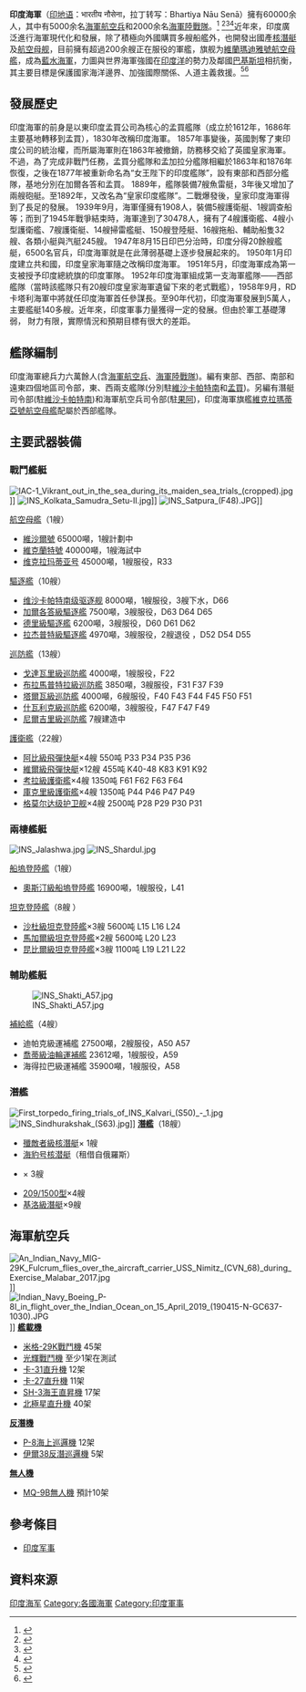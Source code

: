 {{Infobox military unit
|unit_name= 印度海軍
|image=[[Image:Indian_Navy_crest.svg|100px]]
|caption=
|dates= 1947年<!-- <ref>[http://india.gov.in/myindia/facts.php Interesting Facts about India], india.gov.in</ref>-->–至今
|country= {{IND}}
|allegiance =
|branch= [[海軍|海軍]] 
|size= 60,000+人員<br>200+艦艇<br>200+飛機<br>[[航空母艦|航空母艦]]1艘 <br>[[船塢登陸艦|船塢登陸艦]]1艘<br>[[驅逐艦|驅逐艦]]10艘<br>[[巡防艦|巡防艦]]13艘<br>[[護衛艦|護衛艦]]22艘<br>[[潛艇|潛艇]]18艘
|command_structure= [[印度國防部|印度國防部]]
|garrison= [[印度|印度]][[新德里|新德里]]
|garrison_label=[[總部|總部]]
|nickname=
|motto=''願[[伐樓拿|伐樓拿]]保佑我們''<br>({{lang-sa|शं नो वरुण}})
|patron=
|colors= [[海軍藍|海軍藍]]和[[白色|白色]] {{color box|#041A2A}}{{color box|white}}
|colors_label= 專用顏色
|march=
|mascot=
|equipment=
|equipment_label=
|battles= [[1961年果阿併入印度|1961年果阿併入印度]] <br/> [[第二次印巴戰爭|第二次印巴戰爭]] <br/> [[孟加拉國解放戰爭|孟加拉國解放戰爭]] <br/> [[1971年印巴戰爭|1971年印巴戰爭]]
|anniversaries= [[海軍節|海軍節]]: 12月4日
|decorations= [[印度軍方榮譽獎|印度軍方榮譽獎]]
|battle_honours=
<!-- Commanders -->
|commander1= [[印度總統|總統]] [[拉姆·納特·科溫德|拉姆·納特·科溫德]]
|commander1_label= 總司令
|commander2= [[海軍上將|海軍上將]] 卡蘭比·辛格
|commander2_label= 海軍參謀長
|commander3=[[海軍中將|海軍中將]] G.阿肖克·庫馬爾
|commander3_label=海軍副參謀長
|notable_commanders=
<!-- Insignia -->
|identification_symbol=[[File:Naval_Ensign_of_India.svg|200px]]
|identification_symbol_label=海軍軍旗
|identification_symbol_2=[[File:Naval_Ensign_of_India_(2001–2004).svg|200px]]
|identification_symbol_2_label=海軍軍旗 (2001-2004)
|identification_symbol_3=[[File:Naval_Ensign_of_India_(1950–2001).svg|200px]]
|identification_symbol_3_label=海軍軍旗 (1950-2001)
|identification_symbol_4=
|identification_symbol_4_label=
<!-- Aircraft -->
|aircraft_attack= 
|aircraft_bomber=
|aircraft_electronic=
|aircraft_fighter= [[米格-29K战斗机|MiG-29K]]
|aircraft_helicopter= [[北極星直升機|北極星]], [[卡-27直升機|Ka-27]], [[卡-31直升機|Ka-31]],[[SH-3海王直昇機|SH-3]]
|aircraft_interceptor=
|aircraft_patrol= [[伊尔-38|Il-38]], [[P-8波赛顿海上巡逻机|P-8]]
|aircraft_recon= [[多尼爾228|多尼爾228]], [[IAI_Heron|IAI Heron]], [[IAI_Searcher|IAI Searcher]] Mk II
|aircraft_trainer= [[HAL_HJT-16_Kiran|HAL HJT-16]], [[Harrier_Jump_Jet|Harrier T-60]]
|aircraft_transport=
}}

'''印度海軍'''（[[印地语|印地语]]：भारतीय नौसेना，拉丁转写：Bhartiya Nāu Senā）擁有60000余人，其中有5000余名[[海軍航空兵|海軍航空兵]]和2000余名[[海軍陸戰隊|海軍陸戰隊]]。<ref>{{Cite web |url=http://www.globalsecurity.org/military/world/india/navy-intro.htm |title=Global Security article on the Indian Navy |accessdate=2009-12-26 |archive-date=2011-05-11 |archive-url=https://web.archive.org/web/20110511142418/http://www.globalsecurity.org/military/world/india/navy-intro.htm |dead-url=no }}</ref> <ref>{{Cite web |url=http://pib.nic.in/release/release.asp?relid=51144&kwd= |title=Fast Interceptor boats for Sagar Prahari Bal |access-date=2009-12-26 |archive-date=2016-03-03 |archive-url=https://web.archive.org/web/20160303235659/http://pib.nic.in/release/release.asp?relid=51144&kwd= |dead-url=no }}</ref><ref>{{Cite web |url=http://www.thomaspmbarnett.com/published/12steps.htm |title=India's 12 Steps to a World-Class Navy |accessdate=2009-12-26 |archive-date=2007-10-14 |archive-url=https://web.archive.org/web/20071014183557/http://thomaspmbarnett.com/published/12steps.htm |dead-url=yes }}</ref><ref>{{Cite web |url=http://www.hinduonnet.com/fline/fl2103/stories/20040213003603500.htm |title=The Gorshkov deal |accessdate=2009-12-26 |archive-date=2009-01-10 |archive-url=https://web.archive.org/web/20090110125143/http://www.hinduonnet.com/fline/fl2103/stories/20040213003603500.htm |dead-url=no }}</ref>近年來，印度廣泛進行海軍現代化和發展，除了積極向外國購買多艘船艦外，也開發出國產[[核潛艇|核潛艇]]及[[航空母舰|航空母舰]]，目前擁有超過200余艘正在服役的軍艦，旗舰为[[維蘭瑪迪雅號航空母艦|維蘭瑪迪雅號航空母艦]]，成為[[藍水海軍|藍水海軍]]，力圖與世界海軍強國在[[印度洋|印度洋]]的勢力及鄰國[[巴基斯坦|巴基斯坦]]相抗衡，其主要目標是保護國家海洋邊界、加強國際關係、人道主義救援。<ref>{{Cite web |url=http://www.jmss.org/2008/winter/articles/scott.pdf |title=India's drive for a 'Blue water' Navy by Dr. David Scott, International Relations, Brunel University |accessdate=2009-12-26 |archive-date=2008-05-28 |archive-url=https://web.archive.org/web/20080528002213/http://www.jmss.org/2008/winter/articles/scott.pdf |dead-url=yes }}</ref><ref>{{Cite web |url=http://www.indian-military.org/indian-military-reports/indian-navy/87-indias-12-steps-to-a-world-class-navy.html |title=India's 12 Steps to a World-Class Navy |access-date=2009-12-26 |archive-date=2010-02-23 |archive-url=https://web.archive.org/web/20100223062849/http://www.indian-military.org/indian-military-reports/indian-navy/87-indias-12-steps-to-a-world-class-navy.html |dead-url=yes }}</ref>

== 發展歷史 ==
印度海軍的前身是以東印度孟買公司為核心的孟買艦隊（成立於1612年，1686年主要基地轉移到孟買），1830年改稱印度海軍。 1857年事變後，英國剝奪了東印度公司的統治權，而所屬海軍則在1863年被撤銷，防務移交給了英國皇家海軍。不過，為了完成非戰鬥任務，孟買分艦隊和孟加拉分艦隊相繼於1863年和1876年恢復，之後在1877年被重新命名為“女王陛下的印度艦隊”，設有東部和西部分艦隊，基地分別在加爾各答和孟買。 1889年，艦隊裝備7艘魚雷艇，3年後又增加了兩艘砲艇。至1892年，又改名為“皇家印度艦隊”。二戰爆發後，皇家印度海軍得到了長足的發展。 1939年9月，海軍僅擁有1908人，裝備5艘護衛艇、1艘調查船等；而到了1945年戰爭結束時，海軍達到了30478人，擁有了4艘護衛艦、4艘小型護衛艦、7艘護衛艇、14艘掃雷艦艇、150艘登陸艇、16艘拖船、輔助船隻32艘、各類小艇與汽艇245艘。 1947年8月15日印巴分治時，印度分得20餘艘艦艇，6500名官兵，印度海軍就是在此薄弱基礎上逐步發展起來的。 1950年1月印度建立共和國，印度皇家海軍隨之改稱印度海軍。 1951年5月，印度海軍成為第一支被授予印度總統旗的印度軍隊。 1952年印度海軍組成第一支海軍艦隊——西部艦隊（當時該艦隊只有20艘印度皇家海軍遺留下來的老式戰艦），1958年9月，RD卡塔利海軍中將就任印度海軍首任參謀長。至90年代初，印度海軍發展到5萬人，主要艦艇140多艘。近年來，印度軍事力量獲得一定的發展。但由於軍工基礎薄弱， 財力有限，實際情況和預期目標有很大的差距。

== 艦隊編制 ==
印度海軍總兵力六萬餘人(含[[海軍航空兵|海軍航空兵]]、[[海軍陸戰隊|海軍陸戰隊]])。編有東部、西部、南部和遠東四個地區司令部，東、西兩支艦隊(分別駐[[維沙卡帕特南|維沙卡帕特南]]和[[孟買|孟買]])。另編有潛艇司令部(駐[[維沙卡帕特南|維沙卡帕特南]])和海軍航空兵司令部(駐[[果阿|果阿]])，印度海軍旗艦[[維克拉瑪蒂亞號航空母艦|維克拉瑪蒂亞號航空母艦]]配屬於西部艦隊。

==主要武器裝備==
{{main|印度海軍現役艦艇列表}}
===戰鬥艦艇===
[[File:IAC-1_Vikrant_out_in_the_sea_during_its_maiden_sea_trials_(cropped).jpg|thumb]]]]
[[File:INS_Kolkata_Samudra_Setu-II.jpg|thumb]]]]
[[File:INS_Satpura_(F48).JPG|thumb]]]]
; [[航空母艦|航空母艦]]（1艘）
* [[維沙爾號航空母艦|維沙爾號]]  65000噸，1艘計劃中
*[[維克蘭特號航空母艦_(IAC-I)|維克蘭特號]]  40000噸，1艘海試中
*[[维克拉玛蒂亚号航空母舰|维克拉玛蒂亚号]]  45000噸，1艘服役，R33

; [[驅逐艦|驅逐艦]]（10艘）
*[[维沙卡帕特南级驱逐舰|维沙卡帕特南级驱逐舰]] 8000噸，1艘服役，3艘下水，D66
*[[加爾各答級驅逐艦|加爾各答級驅逐艦]] 7500噸，3艘服役，D63 D64 D65
*[[德里級驅逐艦|德里級驅逐艦]] 6200噸，3艘服役，D60 D61 D62
*[[拉杰普特級驅逐艦|拉杰普特級驅逐艦]] 4970噸，3艘服役，2艘退役 ，D52 D54 D55

; [[巡防艦|巡防艦]]（13艘）
*[[戈達瓦里級巡防艦|戈達瓦里級巡防艦]] 4000噸，1艘服役，F22
*[[布拉馬普特拉級巡防艦|布拉馬普特拉級巡防艦]] 3850噸，3艘服役，F31 F37 F39
*[[塔爾瓦級巡防艦|塔爾瓦級巡防艦]] 4000噸，6艘服役，F40 F43 F44 F45 F50 F51
*[[什瓦利克級巡防艦|什瓦利克級巡防艦]] 6200噸，3艘服役，F47 F47 F49
*[[尼爾吉里級巡防艦_(2019年)|尼爾吉里級巡防艦]] 7艘建造中

; [[護衛艦|護衛艦]]（22艘）
*[[阿比級飛彈快艇|阿比級飛彈快艇]]×4艘 550吨 P33 P34 P35 P36
*[[維爾級飛彈快艇|維爾級飛彈快艇]]×12艘 455吨 K40-48 K83 K91 K92
*[[考拉級護衛艦|考拉級護衛艦]]×4艘 1350吨 F61 F62 F63 F64
*[[庫克里級護衛艦|庫克里級護衛艦]]×4艘 1350吨  P44 P46 P47 P49
*[[格莫尔达级护卫舰|格莫尔达级护卫舰]]×4艘 2500吨 P28 P29 P30 P31

===兩棲艦艇===
[[File:INS_Jalashwa.jpg|thumb]]
[[File:INS_Shardul.jpg|thumb]]
; [[船塢登陸艦|船塢登陸艦]]（1艘）
*[[奧斯汀級船塢登陸艦|奧斯汀級船塢登陸艦]] 16900噸，1艘服役，L41
; [[坦克登陸艦|坦克登陸艦]]（8艘 ）
*[[沙杜級坦克登陸艦|沙杜級坦克登陸艦]]×3艘 5600吨  L15 L16 L24
*[[馬加爾級坦克登陸艦|馬加爾級坦克登陸艦]]×2艘 5600吨  L20 L23
*[[昆比爾級坦克登陸艦|昆比爾級坦克登陸艦]]×3艘 1100吨 L19 L21 L22

===輔助艦艇===
[[File:INS_Shakti_A57.jpg|thumb]]
; [[補給艦|補給艦]]（4艘）
*迪帕克級運補艦 27500噸，2艘服役，A50 A57
*[[喬蒂級油輪運補艦|喬蒂級油輪運補艦]] 23612噸，1艘服役，A59
*海得拉巴級運補艦 35900噸，1艘服役，A58

===潛艦===
[[File:First_torpedo_firing_trials_of_INS_Kalvari_(S50)_-_1.jpg|thumb]]
[[File:INS_Sindhurakshak_(S63).jpg|thumb]]]]
'''[[潛艦|潛艦]]'''（18艘）
*[[殲敵者級核潛艇|殲敵者級核潛艇]]× 1艘
*[[獵豹號|海豹号核潜艇]]（租借自俄羅斯）
*{{link-en|虎鯊級潛艇|Kalvari-class submarine}}× 3艘
*[[209型潛艇|209/1500型]]×4艘
*[[基洛級潛艇|基洛級潛艇]]×9艘

== 海軍航空兵 ==
[[File:An_Indian_Navy_MIG-29K_Fulcrum_flies_over_the_aircraft_carrier_USS_Nimitz_(CVN_68)_during_Exercise_Malabar_2017.jpg|thumb]]]]
[[File:Indian_Navy_Boeing_P-8I_in_flight_over_the_Indian_Ocean_on_15_April_2019_(190415-N-GC637-1030).JPG|thumb]]]]
'''[[艦載機|艦載機]]'''
* [[米格-29K戰鬥機|米格-29K戰鬥機]] 45架
* [[光輝戰鬥機|光輝戰鬥機]] 至少1架在測試
* [[卡-31直升機|卡-31直升機]] 12架
* [[卡-27直升機|卡-27直升機]] 11架
* [[SH-3海王直昇機|SH-3海王直昇機]] 17架
* [[北極星直升機|北極星直升機]] 40架
'''[[反潛機|反潛機]]'''
* [[P-8波賽頓海上巡邏機|P-8海上巡邏機]] 12架
* [[伊爾-38|伊爾38反潛巡邏機]] 5架
'''[[無人機|無人機]]'''
* [[MQ-9收割者偵察機|MQ-9B無人機]] 預計10架

== 參考條目 ==
* [[印度军事|印度军事]]

== 資料來源 ==
<references/>

{{印度軍事}}
{{亚洲题目|海军}}

[[Category:印度海军|]]
[[Category:各國海軍|Category:各國海軍]]
[[Category:印度軍事|Category:印度軍事]]